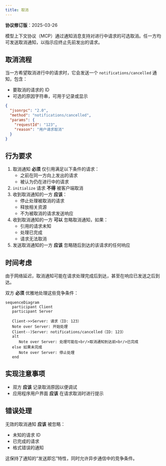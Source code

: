```yaml
---
title: 取消
---
```


<Info>**协议修订版**：2025-03-26</Info>

模型上下文协议（MCP）通过通知消息支持对进行中请求的可选取消。任一方均可发送取消通知，以指示应终止先前发出的请求。

## 取消流程

当一方希望取消进行中的请求时，它会发送一个 `notifications/cancelled` 通知，包含：

- 要取消的请求的 ID
- 可选的原因字符串，可用于记录或显示

```json
{
  "jsonrpc": "2.0",
  "method": "notifications/cancelled",
  "params": {
    "requestId": "123",
    "reason": "用户请求取消"
  }
}
```

## 行为要求

1. 取消通知 **必须** 仅引用满足以下条件的请求：
   - 之前在同一方向上发出的请求
   - 被认为仍在进行中的请求
2. `initialize` 请求 **不得** 被客户端取消
3. 收到取消通知的一方 **应该**：
   - 停止处理被取消的请求
   - 释放相关资源
   - 不为被取消的请求发送响应
4. 收到取消通知的一方 **可以** 忽略取消通知，如果：
   - 引用的请求未知
   - 处理已完成
   - 请求无法取消
5. 发送取消通知的一方 **应该** 忽略随后到达的该请求的任何响应

## 时间考虑

由于网络延迟，取消通知可能在请求处理完成后到达，甚至在响应已发送之后到达。

双方 **必须** 优雅地处理这些竞争条件：

```mermaid
sequenceDiagram
   participant Client
   participant Server

   Client->>Server: 请求（ID: 123）
   Note over Server: 开始处理
   Client--)Server: notifications/cancelled（ID: 123）
   alt
      Note over Server: 处理可能在<br/>取消通知到达前<br/>已完成
   else 如果未完成
      Note over Server: 停止处理
   end
```

## 实现注意事项

- 双方 **应该** 记录取消原因以便调试
- 应用程序用户界面 **应该** 在请求取消时进行提示

## 错误处理

无效的取消通知 **应该** 被忽略：

- 未知的请求 ID
- 已完成的请求
- 格式错误的通知

这保持了通知的“发送即忘”特性，同时允许异步通信中的竞争条件。